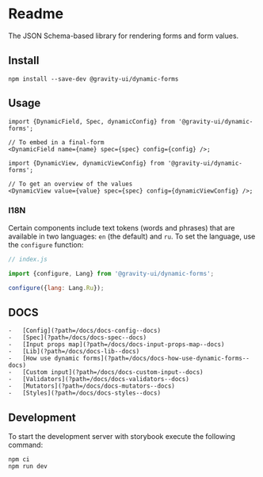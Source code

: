 
<Meta title="Readme" />

# Readme

The JSON Schema-based library for rendering forms and form values.

## Install

```shell
npm install --save-dev @gravity-ui/dynamic-forms
```

## Usage

```tsx
import {DynamicField, Spec, dynamicConfig} from '@gravity-ui/dynamic-forms';

// To embed in a final-form
<DynamicField name={name} spec={spec} config={config} />;

import {DynamicView, dynamicViewConfig} from '@gravity-ui/dynamic-forms';

// To get an overview of the values
<DynamicView value={value} spec={spec} config={dynamicViewConfig} />;
```

### I18N

Certain components include text tokens (words and phrases) that are available in two languages: `en` (the default) and `ru`. To set the language, use the `configure` function:

```js
// index.js

import {configure, Lang} from '@gravity-ui/dynamic-forms';

configure({lang: Lang.Ru});
```

## DOCS

    -   [Config](?path=/docs/docs-config--docs)
    -   [Spec](?path=/docs/docs-spec--docs)
    -   [Input props map](?path=/docs/docs-input-props-map--docs)
    -   [Lib](?path=/docs/docs-lib--docs)
    -   [How use dynamic forms](?path=/docs/docs-how-use-dynamic-forms--docs)
    -   [Custom input](?path=/docs/docs-custom-input--docs)
    -   [Validators](?path=/docs/docs-validators--docs)
    -   [Mutators](?path=/docs/docs-mutators--docs)
    -   [Styles](?path=/docs/docs-styles--docs)

## Development

To start the development server with storybook execute the following command:

```shell
npm ci
npm run dev
```
